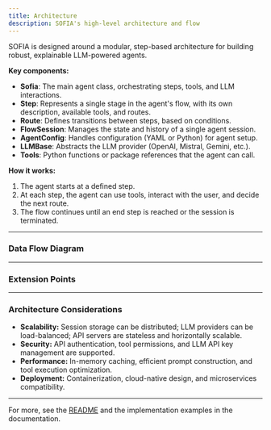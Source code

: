 ```yaml
---
title: Architecture
description: SOFIA's high-level architecture and flow
---
```


SOFIA is designed around a modular, step-based architecture for building robust, explainable LLM-powered agents.

<Mermaid
  chart='
    graph TD
      User[User] <--> WebUI[Web Interface]
      User <--> CLI[Command Line]
      User <--> API[HTTP/WebSocket API]
      subgraph "SOFIA Core"
        Sofia[Sofia Agent]
        SessionManager[Session Manager]
        FlowEngine[Flow Engine]
        ToolRegistry[Tool Registry]
        LLMProvider[LLM Provider]
      end
      WebUI --> Sofia
      CLI --> Sofia
      API --> Sofia
      Sofia <--> SessionManager
      Sofia <--> FlowEngine
      FlowEngine <--> ToolRegistry
      FlowEngine <--> LLMProvider
      LLMProvider <--> OpenAI[OpenAI]
      LLMProvider <--> Mistral[Mistral]
      LLMProvider <--> Gemini[Gemini]
      LLMProvider <--> CustomLLM[Custom LLM]
      ToolRegistry <--> BuiltInTools[Built-in Tools]
      ToolRegistry <--> CustomTools[Custom Tools]
      ToolRegistry <--> PackageTools[Package Tools]
      SessionManager <--> InMemory[In-Memory Store]
      SessionManager <--> Redis[Redis]
      SessionManager <--> DB[Database]
      style Sofia fill:#f9f,stroke:#333,stroke-width:2px
      style FlowEngine fill:#bbf,stroke:#333,stroke-width:2px
      style ToolRegistry fill:#bfb,stroke:#333,stroke-width:2px
      style LLMProvider fill:#fbb,stroke:#333,stroke-width:2px
      style SessionManager fill:#fbf,stroke:#333,stroke-width:2px'
/>

**Key components:**
- **Sofia**: The main agent class, orchestrating steps, tools, and LLM interactions.
- **Step**: Represents a single stage in the agent's flow, with its own description, available tools, and routes.
- **Route**: Defines transitions between steps, based on conditions.
- **FlowSession**: Manages the state and history of a single agent session.
- **AgentConfig**: Handles configuration (YAML or Python) for agent setup.
- **LLMBase**: Abstracts the LLM provider (OpenAI, Mistral, Gemini, etc.).
- **Tools**: Python functions or package references that the agent can call.

**How it works:**
1. The agent starts at a defined step.
2. At each step, the agent can use tools, interact with the user, and decide the next route.
3. The flow continues until an end step is reached or the session is terminated.

---

### Data Flow Diagram

<Mermaid
  chart="
    sequenceDiagram
      participant User
      participant Agent as Sofia Agent
      participant Flow as Flow Engine
      participant LLM as LLM Provider
      participant Tools as Tool Registry
      participant Session as Session Manager
      User->>Agent: Send message
      Agent->>Session: Get or create session
      Session->>Agent: Return session state
      Agent->>Flow: Process message
      Flow->>LLM: Generate step response
      LLM->>Flow: Return LLM response
      alt Tool Execution Required
        Flow->>Tools: Execute tool
        Tools->>Flow: Return tool result
        Flow->>LLM: Generate response with tool result
        LLM->>Flow: Return updated response
      end
      Flow->>Agent: Return final response
      Agent->>Session: Update session state
      Agent->>User: Send response
  "
/>

---

### Extension Points

<Mermaid
  chart='
    graph TD
      subgraph "Extension Points"
        Tools[Custom Tools]
        LLMs[Custom LLM Providers]
        Storage[Custom Storage]
        UI[Custom UI]
        Steps[Custom Step Types]
      end
      Tools -->|Extends| ToolRegistry[Tool Registry]
      LLMs -->|Extends| LLMProvider[LLM Provider]
      Storage -->|Extends| SessionManager[Session Manager]
      UI -->|Consumes| API[HTTP/WebSocket API]
      Steps -->|Extends| FlowEngine[Flow Engine]
      classDef extension fill:#ffd,stroke:#d90,stroke-width:2px
      class Tools,LLMs,Storage,UI,Steps extension'
/>

---

### Architecture Considerations

- **Scalability:** Session storage can be distributed; LLM providers can be load-balanced; API servers are stateless and horizontally scalable.
- **Security:** API authentication, tool permissions, and LLM API key management are supported.
- **Performance:** In-memory caching, efficient prompt construction, and tool execution optimization.
- **Deployment:** Containerization, cloud-native design, and microservices compatibility.

---

For more, see the [README](https://github.com/poly-eye/sofia) and the implementation examples in the documentation.